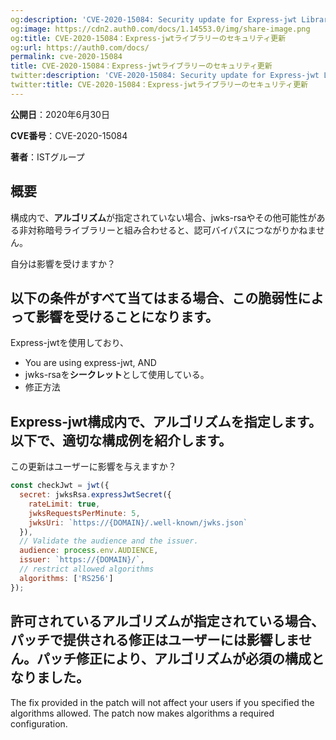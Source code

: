 ```yaml
---
og:description: 'CVE-2020-15084: Security update for Express-jwt Library'
og:image: https://cdn2.auth0.com/docs/1.14553.0/img/share-image.png
og:title: CVE-2020-15084：Express-jwtライブラリーのセキュリティ更新
og:url: https://auth0.com/docs/
permalink: cve-2020-15084
title: CVE-2020-15084：Express-jwtライブラリーのセキュリティ更新
twitter:description: 'CVE-2020-15084: Security update for Express-jwt Library'
twitter:title: CVE-2020-15084：Express-jwtライブラリーのセキュリティ更新
---
```


**公開日**：2020年6月30日

**CVE番号**：CVE-2020-15084

**著者**：ISTグループ

## 概要

構成内で、**アルゴリズム**が指定されていない場合、jwks-rsaやその他可能性がある非対称暗号ライブラリーと組み合わせると、認可バイパスにつながりかねません。

自分は影響を受けますか？

## 以下の条件がすべて当てはまる場合、この脆弱性によって影響を受けることになります。

Express-jwtを使用しており、

* You are using express-<Tooltip tip="JSON Web Token (JWT): Standard ID Token format (and often Access Token format) used to represent claims securely between two parties." cta="View Glossary" href="/docs/glossary?term=jwt">jwt</Tooltip>, AND
* jwks-rsaを**シークレット**として使用している。
* 修正方法

## Express-jwt構成内で、**アルゴリズム**を指定します。以下で、適切な構成例を紹介します。

この更新はユーザーに影響を与えますか？

```javascript lines
const checkJwt = jwt({
  secret: jwksRsa.expressJwtSecret({
    rateLimit: true,
    jwksRequestsPerMinute: 5,
    jwksUri: `https://{DOMAIN}/.well-known/jwks.json`
  }),
  // Validate the audience and the issuer.
  audience: process.env.AUDIENCE,
  issuer: `https://{DOMAIN}/`,
  // restrict allowed algorithms
  algorithms: ['RS256']
});
```






## 許可されているアルゴリズムが指定されている場合、パッチで提供される修正はユーザーには影響しません。パッチ修正により、アルゴリズムが必須の構成となりました。

The fix provided in the patch will not affect your users if you specified the algorithms allowed. The patch now makes algorithms a required configuration.